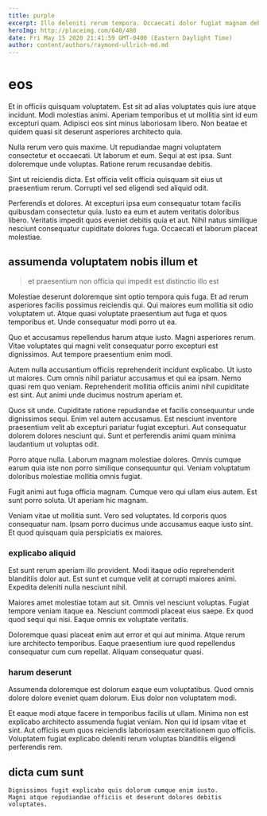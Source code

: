 ```yaml
---
title: purple
excerpt: Illo deleniti rerum tempora. Occaecati dolor fugiat magnam debitis id. Et fugiat facilis iste at qui voluptatem natus explicabo hic. Modi qui consequatur iste recusandae. Est ipsam perferendis eos sit aliquam.
heroImg: http://placeimg.com/640/480
date: Fri May 15 2020 21:41:59 GMT-0400 (Eastern Daylight Time)
author: content/authors/raymond-ullrich-md.md
---
```

# eos

Et in officiis quisquam voluptatem. Est sit ad alias voluptates quis iure atque incidunt. Modi molestias animi. Aperiam temporibus et ut mollitia sint id eum excepturi quam. Adipisci eos sint minus laboriosam libero. Non beatae et quidem quasi sit deserunt asperiores architecto quia.
  
Nulla rerum vero quis maxime. Ut repudiandae magni voluptatem consectetur et occaecati. Ut laborum et eum. Sequi at est ipsa. Sunt doloremque unde voluptas. Ratione rerum recusandae debitis.
  
Sint ut reiciendis dicta. Est officia velit officia quisquam sit eius ut praesentium rerum. Corrupti vel sed eligendi sed aliquid odit.
  
Perferendis et dolores. At excepturi ipsa eum consequatur totam facilis quibusdam consectetur quia. Iusto ea eum et autem veritatis doloribus libero. Veritatis impedit quos eveniet debitis quia et aut. Nihil natus similique nesciunt consequatur cupiditate dolores fuga. Occaecati et laborum placeat molestiae.

## assumenda voluptatem nobis illum et

> et praesentium non officia qui impedit est distinctio illo est

Molestiae deserunt doloremque sint optio tempora quis fuga. Et ad rerum asperiores facilis possimus reiciendis qui. Qui maiores eum mollitia sit odio voluptatem ut. Atque quasi voluptate praesentium aut fuga et quos temporibus et. Unde consequatur modi porro ut ea.
  
Quo et accusamus repellendus harum atque iusto. Magni asperiores rerum. Vitae voluptates qui magni velit consequatur porro excepturi est dignissimos. Aut tempore praesentium enim modi.
  
Autem nulla accusantium officiis reprehenderit incidunt explicabo. Ut iusto ut maiores. Cum omnis nihil pariatur accusamus et qui ea ipsam. Nemo quasi rem quo veniam. Reprehenderit mollitia officiis animi nihil cupiditate est sint. Aut animi unde ducimus nostrum aperiam et.
  
Quos sit unde. Cupiditate ratione repudiandae et facilis consequuntur unde dignissimos sequi. Enim vel autem accusamus. Est nesciunt inventore praesentium velit ab excepturi pariatur fugiat excepturi. Aut consequatur dolorem dolores nesciunt qui. Sunt et perferendis animi quam minima laudantium ut voluptas odit.
  
Porro atque nulla. Laborum magnam molestiae dolores. Omnis cumque earum quia iste non porro similique consequuntur qui. Veniam voluptatum doloribus molestiae mollitia omnis fugiat.
  
Fugit animi aut fuga officia magnam. Cumque vero qui ullam eius autem. Est sunt porro soluta. Ut aperiam hic magnam.
  
Veniam vitae ut mollitia sunt. Vero sed voluptates. Id corporis quos consequatur nam. Ipsam porro ducimus unde accusamus eaque iusto sint. Et quod quisquam quia perspiciatis ex maiores.

### explicabo aliquid

Est sunt rerum aperiam illo provident. Modi itaque odio reprehenderit blanditiis dolor aut. Est sunt et cumque velit at corrupti maiores animi. Expedita deleniti nulla nesciunt nihil.
  
Maiores amet molestiae totam aut sit. Omnis vel nesciunt voluptas. Fugiat tempore veniam itaque ea. Nesciunt commodi placeat eius saepe. Ex quod quod sequi qui nisi. Eaque omnis ex voluptate veritatis.
  
Doloremque quasi placeat enim aut error et qui aut minima. Atque rerum iure architecto temporibus. Eaque praesentium iure quod repellendus consequatur cum cum repellat. Aliquam consequatur quasi.

### harum deserunt

Assumenda doloremque est dolorum eaque eum voluptatibus. Quod omnis dolore dolore eveniet quam dolorum. Eius dolor non voluptatem modi.
  
Et eaque modi atque facere in temporibus facilis ut ullam. Minima non est explicabo architecto assumenda fugiat veniam. Non qui id ipsam vitae et sint. Aut officiis eum quos reiciendis laboriosam exercitationem quo officiis. Voluptatem fugiat explicabo deleniti rerum voluptas blanditiis eligendi perferendis rem.

## dicta cum sunt

```text
Dignissimos fugit explicabo quis dolorum cumque enim iusto.
Magni atque repudiandae officiis et deserunt dolores debitis voluptates.
```

